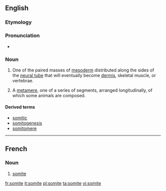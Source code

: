 ==English==
===Etymology===

{{suffix|soma|ite}}

===Pronunciation===
* {{a|US}} {{IPA|/ˈsoʊmaɪt/}}

===Noun===
{{en-noun}}

# {{context|embryology|lang=en}} One of the paired masses of [[mesoderm]] distributed along the sides of the [[neural tube]] that will eventually become [[dermis]], skeletal muscle, or vertebrae.
# {{context|anatomy|lang=en}} A [[metamere]], one of a series of segments, arranged longitudinally, of which some animals are composed.

====Derived terms====
*[[somitic]]
*[[somitogenesis]]
*[[somitomere]]

----
==French==

===Noun===
{{fr-noun|m}}

# {{context|biology|entomology|lang=fr}} [[#English|somite]]

[[fr:somite]]
[[it:somite]]
[[pl:somite]]
[[ta:somite]]
[[vi:somite]]
